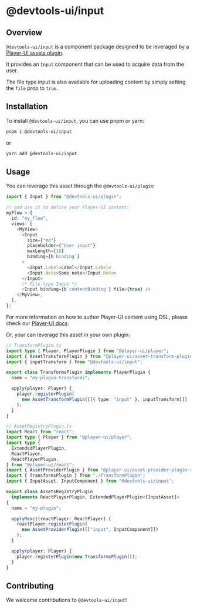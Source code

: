 # @devtools-ui/input

## Overview

`@devtools-ui/input` is a component package designed to be leveraged by a [Player-UI assets plugin](https://player-ui.github.io/next/plugins).

It provides an `Input` component that can be used to acquire data from the user.

The file type input is also available for uploading content by simply setting the `file` prop to `true`.

## Installation

To install `@devtools-ui/input`, you can use pnpm or yarn:

```sh
pnpm i @devtools-ui/input
```

or

```sh
yarn add @devtools-ui/input
```

## Usage

You can leverage this asset through the `@devtools-ui/plugin`:

```ts
import { Input } from "@devtools-ui/plugin";

// and use it to define your Player-UI content:
myFlow = {
  id: "my_flow",
  views: [
    <MyView>
      <Input
        size={"md"}
        placeholder={"User input"}
        maxLength={10}
        binding={b`binding`}
      >
        <Input.Label>Label</Input.Label>
        <Input.Note>Some note</Input.Note>
      </Input>
      /* File type Input */
      <Input binding={b`contentBinding`} file={true} />
    </MyView>,
  ],
};
```

For more information on how to author Player-UI content using DSL, please check our [Player-UI docs](https://player-ui.github.io/next/dsl#tsxjsx-content-authoring-player-dsl).

Or, your can leverage this asset in your own plugin:

```ts
// TransformPlugin.ts
import type { Player, PlayerPlugin } from "@player-ui/player";
import { AssetTransformPlugin } from "@player-ui/asset-transform-plugin";
import { inputTransform } from "@devtools-ui/input";

export class TransformsPlugin implements PlayerPlugin {
  name = "my-plugin-transforms";

  apply(player: Player) {
    player.registerPlugin(
      new AssetTransformPlugin([[{ type: "input" }, inputTransform]])
    );
  }
}
```

```ts
// AssetRegistryPlugin.ts
import React from "react";
import type { Player } from "@player-ui/player";
import type {
  ExtendedPlayerPlugin,
  ReactPlayer,
  ReactPlayerPlugin,
} from "@player-ui/react";
import { AssetProviderPlugin } from "@player-ui/asset-provider-plugin-react";
import { TransformsPlugin } from "./TransformPlugin";
import { InputAsset, InputComponent } from "@devtools-ui/input";

export class AssetsRegistryPlugin
  implements ReactPlayerPlugin, ExtendedPlayerPlugin<[InputAsset]>
{
  name = "my-plugin";

  applyReact(reactPlayer: ReactPlayer) {
    reactPlayer.registerPlugin(
      new AssetProviderPlugin([["input", InputComponent]])
    );
  }

  apply(player: Player) {
    player.registerPlugin(new TransformsPlugin());
  }
}
```

## Contributing

We welcome contributions to `@devtools-ui/input`!

